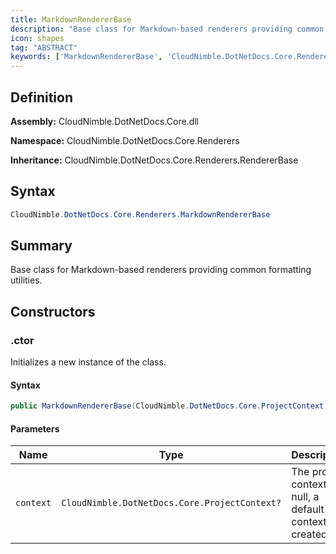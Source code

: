 ```yaml
---
title: MarkdownRendererBase
description: "Base class for Markdown-based renderers providing common formatting utilities."
icon: shapes
tag: "ABSTRACT"
keywords: ['MarkdownRendererBase', 'CloudNimble.DotNetDocs.Core.Renderers.MarkdownRendererBase', 'CloudNimble.DotNetDocs.Core.Renderers', 'class', 'CloudNimble.DotNetDocs.Core.Renderers.RendererBase']
---
```


## Definition

**Assembly:** CloudNimble.DotNetDocs.Core.dll

**Namespace:** CloudNimble.DotNetDocs.Core.Renderers

**Inheritance:** CloudNimble.DotNetDocs.Core.Renderers.RendererBase

## Syntax

```csharp
CloudNimble.DotNetDocs.Core.Renderers.MarkdownRendererBase
```

## Summary

Base class for Markdown-based renderers providing common formatting utilities.

## Constructors

### .ctor

Initializes a new instance of the  class.

#### Syntax

```csharp
public MarkdownRendererBase(CloudNimble.DotNetDocs.Core.ProjectContext context = null)
```

#### Parameters

| Name | Type | Description |
|------|------|-------------|
| `context` | `CloudNimble.DotNetDocs.Core.ProjectContext?` | The project context. If null, a default context is created. |

